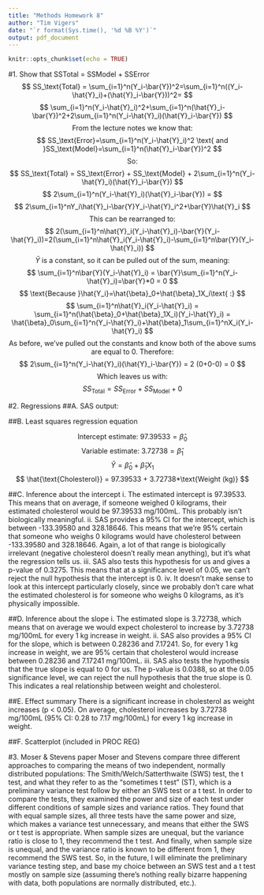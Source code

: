 ```yaml
---
title: "Methods Homework 8"
author: "Tim Vigers"
date: "`r format(Sys.time(), '%d %B %Y')`"
output: pdf_document
---
```


```r
knitr::opts_chunk$set(echo = TRUE)
```

#1. Show that SSTotal = SSModel + SSError
$$
SS_\text{Total} = \sum_{i=1}^n(Y_i-\bar{Y})^2=\sum_{i=1}^n((Y_i-\hat{Y}_i)+(\hat{Y}_i-\bar{Y}))^2=
$$
$$
\sum_{i=1}^n(Y_i-\hat{Y}_i)^2+\sum_{i=1}^n(\hat{Y}_i-\bar{Y})^2+2\sum_{i=1}^n(Y_i-\hat{Y}_i)(\hat{Y}_i-\bar{Y})
$$
$$
\text{From the lecture notes we know that:}
$$
$$
SS_\text{Error}=\sum_{i=1}^n(Y_i-\hat{Y}_i)^2
\text{ and }SS_\text{Model}=\sum_{i=1}^n(\hat{Y}_i-\bar{Y})^2
$$
$$
\text{So: }
$$
$$
SS_\text{Total} = SS_\text{Error} + SS_\text{Model} + 2\sum_{i=1}^n(Y_i-\hat{Y}_i)(\hat{Y}_i-\bar{Y})
$$
$$
2\sum_{i=1}^n(Y_i-\hat{Y}_i)(\hat{Y}_i-\bar{Y}) =
$$
$$
2\sum_{i=1}^nY_i\hat{Y}_i-\bar{Y}Y_i-\hat{Y}_i^2+\bar{Y}\hat{Y}_i
$$
$$
\text{This can be rearranged to:}
$$
$$
2(\sum_{i=1}^n\hat{Y}_i(Y_i-\hat{Y}_i)-\bar{Y}(Y_i-\hat{Y}_i))=2(\sum_{i=1}^n\hat{Y}_i(Y_i-\hat{Y}_i)-\sum_{i=1}^n\bar{Y}(Y_i-\hat{Y}_i))
$$
$$
\bar{Y}\text{ is a constant, so it can be pulled out of the sum, meaning: }
$$
$$
\sum_{i=1}^n\bar{Y}(Y_i-\hat{Y}_i) = \bar{Y}\sum_{i=1}^n(Y_i-\hat{Y}_i)=\bar{Y}*0 = 0
$$
$$
\text{Because }\hat{Y_i}=\hat{\beta}_0+\hat{\beta}_1X_i\text{ :}
$$
$$
\sum_{i=1}^n\hat{Y}_i(Y_i-\hat{Y}_i) = \sum_{i=1}^n(\hat{\beta}_0+\hat{\beta}_1X_i)(Y_i-\hat{Y}_i) = \hat{\beta}_0\sum_{i=1}^n(Y_i-\hat{Y}_i)+\hat{\beta}_1\sum_{i=1}^nX_i(Y_i-\hat{Y}_i)
$$
$$
\text{As before, we've pulled out the constants and know both of the above sums are equal to 0. Therefore: }
$$
$$
2\sum_{i=1}^n(Y_i-\hat{Y}_i)(\hat{Y}_i-\bar{Y}) = 2 (0+0-0) = 0
$$
$$
\text{Which leaves us with: }
$$
$$
SS_\text{Total} = SS_\text{Error} + SS_\text{Model} + 0
$$

#2. Regressions
##A. SAS output:
\pagebreak

##B. Least squares regression equation

$$
\text{Intercept estimate: } 97.39533 = \hat{\beta}_0
$$
$$
\text{Variable estimate: } 3.72738 = \hat{\beta}_1
$$
$$
\hat{Y} = \hat{\beta}_0 + \hat{\beta}_1X_1
$$
$$
\hat{\text{Cholesterol}} = 97.39533 + 3.72738*\text{Weight (kg)}
$$

##C. Inference about the intercept
i. The estimated intercept is 97.39533. This means that on average, if someone weighed 0 kilograms, their estimated cholesterol would be 97.39533 mg/100mL. This probably isn't biologically meaningful.
ii. SAS provides a 95% CI for the intercept, which is between -133.39580 and 328.18646. This means that we're 95% certain that someone who weighs 0 kilograms would have cholesterol between -133.39580 and 328.18646. Again, a lot of that range is biologically irrelevant (negative cholesterol doesn't really mean anything), but it's what the regression tells us. 
iii. SAS also tests this hypothesis for us and gives a p-value of 0.3275. This means that at a significance level of 0.05, we can't reject the null hypothesis that the intercept is 0.
iv. It doesn't make sense to look at this intercept particularly closely, since we probably don't care what the estimated cholesterol is for someone who weighs 0 kilograms, as it's physically impossible.

##D. Inference about the slope
i. The estimated slope is 3.72738, which means that on average we would expect cholesterol to increase by 3.72738 mg/100mL for every 1 kg increase in weight.
ii. SAS also provides a 95% CI for the slope, which is between 0.28236 and 7.17241. So, for every 1 kg increase in weight, we are 95% certain that cholesterol would increase between 0.28236 and 7.17241 mg/100mL.
iii. SAS also tests the hypothesis that the true slope is equal to 0 for us. The p-value is 0.0388, so at the 0.05 significance level, we can reject the null hypothesis that the true slope is 0. This indicates a real relationship between weight and cholesterol.

##E. Effect summary
There is a significant increase in cholesterol as weight increases (p < 0.05). On average, cholesterol increases by 3.72738 mg/100mL (95% CI: 0.28 to 7.17 mg/100mL) for every 1 kg increase in weight.

##F. Scatterplot (included in PROC REG)
\pagebreak

#3. Moser & Stevens paper
Moser and Stevens compare three different approaches to comparing the means of two independent, normally distributed populations: The Smith/Welch/Satterthwaite (SWS) test, the t test, and what they refer to as the "sometimes t test" (ST), which is a preliminary variance test follow by either an SWS test or a t test. In order to compare the tests, they examined the power and size of each test under different conditions of sample sizes and variance ratios. They found that with equal sample sizes, all three tests have the same power and size, which makes a variance test unnecessary, and means that either the SWS or t test is appropriate. When sample sizes are unequal, but the variance ratio is close to 1, they recommend the t test. And finally, when sample size is unequal, and the variance ratio is known to be different from 1, they recommend the SWS test. So, in the future, I will eliminate the preliminary variance testing step, and base my choice between an SWS test and a t test mostly on sample size (assuming there's nothing really bizarre happening with data, both populations are normally distributed, etc.).
